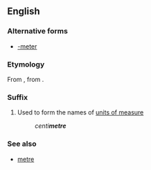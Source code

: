 {{also|metre|-metre|mètre|-mètre|métré}}
==English==
{{rfd|not a suffix, rather ''[[centi-]]'' et al. are prefixes}}

===Alternative forms===
* [[-meter]]

===Etymology===
From {{etyl|fr|en}} {{term|metre|lang=fr}}, from {{etyl|grc}} {{term|μέτρον||measure|sc=polytonic|tr=metron|lang=grc}}.

===Suffix===
{{head|en|suffix|sort=metre}}
<!--# Used to form the names of [[measuring]] [[device]]s - e.g. [[barometer]]
# Used to form the names of [[line]]s of [[feet]] in [[prosody]] 
#: ''hexa'''metre'''''-->
# {{British spelling}} Used to form the names of [[unit of measure|units of measure]]
#: ''centi'''metre'''''

===See also===
* [[metre]]